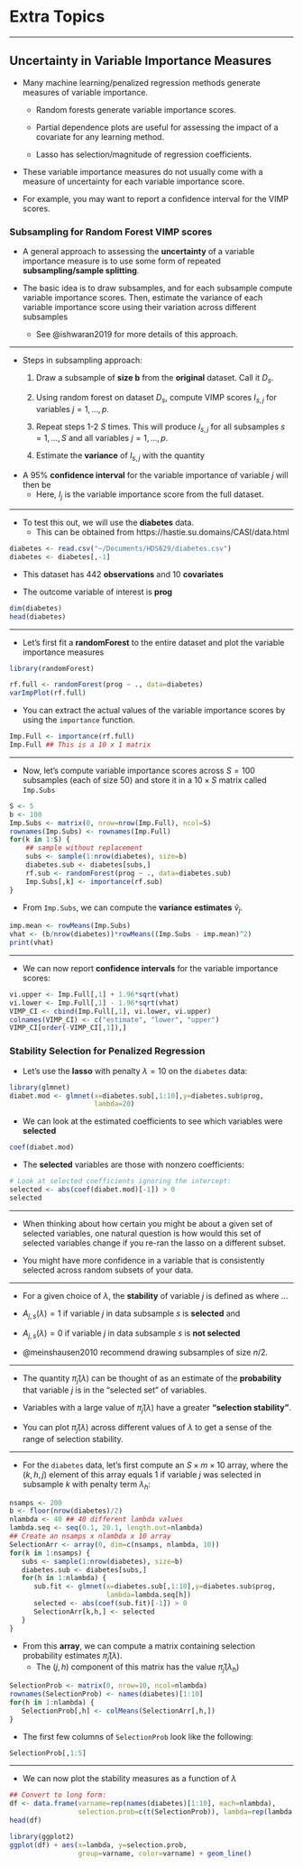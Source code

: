# Extra Topics {#extra-topics}

---

## Uncertainty in Variable Importance Measures

* Many machine learning/penalized regression methods generate
measures of variable importance.
    + Random forests generate variable importance scores.
    
    + Partial dependence plots are useful for assessing the impact of a covariate for any learning method.
    
    + Lasso has selection/magnitude of regression coefficients.
    
* These variable importance measures do not usually come
with a measure of uncertainty for each variable importance score.

* For example, you may want to report a confidence interval 
for the VIMP scores.

### Subsampling for Random Forest VIMP scores

* A general approach to assessing the **uncertainty** of a variable importance measure
is to use some form of repeated **subsampling/sample splitting**.

* The basic idea is to draw subsamples, and for each subsample
compute variable importance scores. Then, estimate the variance
of each variable importance score using their variation across different subsamples
    + See @ishwaran2019 for more details of this approach. 

---

* Steps in subsampling approach:
    1. Draw a subsample of **size b** from the **original** dataset. Call it $D_{s}$.
    
    2. Using random forest on dataset $D_{s}$, compute VIMP scores $I_{s,j}$ for variables $j=1,\ldots,p$.
    
    3. Repeat steps 1-2 $S$ times. This will produce $I_{s,j}$ for all subsamples $s = 1, \ldots, S$ and all variables $j = 1, \ldots, p$.
    
    4. Estimate the **variance** of $I_{s,j}$ with the quantity
    \begin{equation}
       \hat{v}_{j} = \frac{b}{nK} \sum_{s=1}^{S}\Big( I_{s,j} - \bar{I}_{.,j}  \Big)^{2}
    \end{equation}

* A $95\%$ **confidence interval** for the variable importance of variable $j$ will then be
\begin{equation}
I_{j} \pm 1.96 \times \sqrt{\hat{v}_{j}}
\end{equation}
   + Here, $I_{j}$ is the variable importance score from the full dataset.

---

* To test this out, we will use the **diabetes** data. 
     + This can be obtained from https://hastie.su.domains/CASI/data.html
     
```r
diabetes <- read.csv("~/Documents/HDS629/diabetes.csv")
diabetes <- diabetes[,-1]
```

* This dataset has 442 **observations** and 10 **covariates**

* The outcome variable of interest is **prog**

```r
dim(diabetes)
head(diabetes)
```

---

* Let's first fit a **randomForest** to the entire dataset and plot
the variable importance measures
```r
library(randomForest)

rf.full <- randomForest(prog ~ ., data=diabetes)
varImpPlot(rf.full)
```

* You can extract the actual values of the variable importance scores by
using the `importance` function.
```r
Imp.Full <- importance(rf.full)
Imp.Full ## This is a 10 x 1 matrix
```


---

* Now, let's compute variable importance scores across $S = 100$ subsamples (each of size 50)
and store it in a $10 \times S$ matrix called `Imp.Subs`
```r
S <- 5
b <- 100
Imp.Subs <- matrix(0, nrow=nrow(Imp.Full), ncol=S)
rownames(Imp.Subs) <- rownames(Imp.Full)
for(k in 1:S) {
    ## sample without replacement
    subs <- sample(1:nrow(diabetes), size=b)
    diabetes.sub <- diabetes[subs,]
    rf.sub <- randomForest(prog ~ ., data=diabetes.sub)
    Imp.Subs[,k] <- importance(rf.sub)
}
```

* From `Imp.Subs`, we can compute the **variance estimates** $\hat{v}_{j}$.
```r
imp.mean <- rowMeans(Imp.Subs)
vhat <- (b/nrow(diabetes))*rowMeans((Imp.Subs - imp.mean)^2)  
print(vhat)
```

---

* We can now report **confidence intervals** for the variable importance scores:
```r
vi.upper <- Imp.Full[,1] + 1.96*sqrt(vhat)
vi.lower <- Imp.Full[,1] - 1.96*sqrt(vhat)
VIMP_CI <- cbind(Imp.Full[,1], vi.lower, vi.upper)
colnames(VIMP_CI) <- c("estimate", "lower", "upper")
VIMP_CI[order(-VIMP_CI[,1]),]
```

### Stability Selection for Penalized Regression

* Let's use the **lasso** with penalty $\lambda = 10$ on the `diabetes` data:
```r
library(glmnet)
diabet.mod <- glmnet(x=diabetes.sub[,1:10],y=diabetes.sub$prog, 
                     lambda=20)
```

* We can look at the estimated coefficients to see which variables were **selected**
```r
coef(diabet.mod)
```

* The **selected** variables are those with nonzero coefficients:
```r
# Look at selected coefficients ignoring the intercept:
selected <- abs(coef(diabet.mod)[-1]) > 0
selected
```

---

* When thinking about how certain you might be about a given set of selected variables, one
natural question is how would this set of selected variables change if
you re-ran the lasso on a different subset.

* You might have more confidence in a variable that is consistently selected
across random subsets of your data.

---

* For a given choice of $\lambda$, the **stability** of variable $j$ is 
defined as
\begin{equation}
\hat{\pi}_{j}(\lambda) = \frac{1}{S}\sum_{s=1}^{S} I( A_{j,s}(\lambda) = 1),
\end{equation}
where ...

* $A_{j,s}(\lambda) = 1$ if variable $j$ in data subsample $s$ is **selected** and

* $A_{j,s}(\lambda) = 0$ if variable $j$ in data subsample $s$ is **not selected**

* @meinshausen2010 recommend drawing subsamples of size $n/2$.

---

* The quantity $\hat{\pi}_{j}(\lambda)$ can be thought of as an 
estimate of the **probability** that variable $j$ is in the "selected set" of variables. 

* Variables with a large value of $\hat{\pi}_{j}(\lambda)$ have a greater **"selection stability"**.

* You can plot $\hat{\pi}_{j}(\lambda)$ across different values of $\lambda$ to get 
a sense of the range of selection stability. 

---

* For the `diabetes` data, let's first compute an $S \times m \times 10$ array,
where the $(k, h, j)$ element of this array equals $1$ if variable $j$ 
was selected in subsample $k$ with penalty term $\lambda_{h}$:
```r
nsamps <- 200
b <- floor(nrow(diabetes)/2)
nlambda <- 40 ## 40 different lambda values
lambda.seq <- seq(0.1, 20.1, length.out=nlambda)
## Create an nsamps x nlambda x 10 array
SelectionArr <- array(0, dim=c(nsamps, nlambda, 10))
for(k in 1:nsamps) {
   subs <- sample(1:nrow(diabetes), size=b)
   diabetes.sub <- diabetes[subs,]
   for(h in 1:nlambda) {
      sub.fit <- glmnet(x=diabetes.sub[,1:10],y=diabetes.sub$prog, 
                        lambda=lambda.seq[h])
      selected <- abs(coef(sub.fit)[-1]) > 0
      SelectionArr[k,h,] <- selected
   }
}
```

* From this **array**, we can compute a matrix containing
selection probability estimates $\hat{\pi}_{j}(\lambda)$.
   + The $(j, h)$ component of this matrix has the value $\hat{\pi}_{j}(\lambda_{h})$

```r
SelectionProb <- matrix(0, nrow=10, ncol=nlambda)
rownames(SelectionProb) <- names(diabetes)[1:10]
for(h in 1:nlambda) {
   SelectionProb[,h] <- colMeans(SelectionArr[,h,]) 
}
```

* The first few columns of `SelectionProb` look like the following:
```r
SelectionProb[,1:5]
```

---

* We can now plot the stability measures as a function of $\lambda$
```r
## Convert to long form:
df <- data.frame(varname=rep(names(diabetes)[1:10], each=nlambda),
                 selection.prob=c(t(SelectionProb)), lambda=rep(lambda.seq, 10))
head(df)
```

```r
library(ggplot2)
ggplot(df) + aes(x=lambda, y=selection.prob, 
                 group=varname, color=varname) + geom_line()
```

